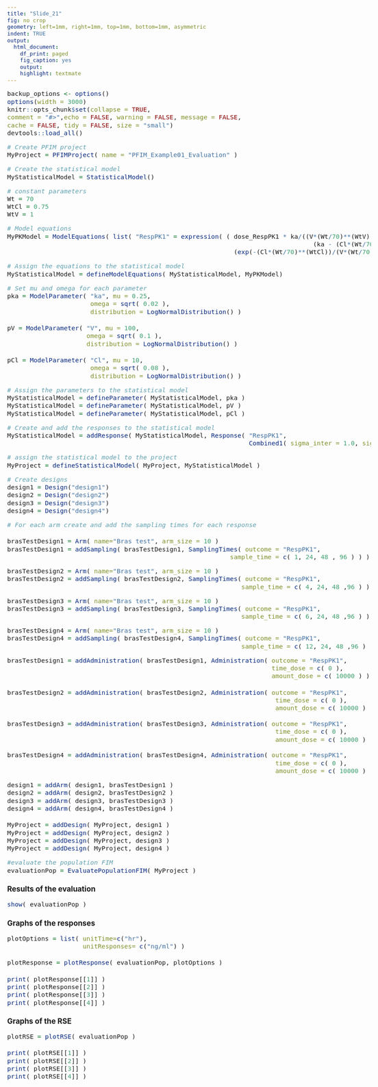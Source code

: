 ```yaml
---
title: "Slide_21"
fig: no crop
geometry: left=1mm, right=1mm, top=1mm, bottom=1mm, asymmetric
indent: TRUE
output: 
  html_document: 
    df_print: paged
    fig_caption: yes
    output: 
    highlight: textmate
---
```


<style type="text/css">

body{
font-size: 11pt;
}

h1.title {
font-size: 40pt;
}

code.r{
font-size: 11pt;
}

body {
max-width: 1600px;  
margin-left:10px;
line-height: 20px;
}

</style>

```r
backup_options <- options()
options(width = 3000)
knitr::opts_chunk$set(collapse = TRUE,
comment = "#>",echo = FALSE, warning = FALSE, message = FALSE,
cache = FALSE, tidy = FALSE, size = "small")
devtools::load_all()
```
 
```r
# Create PFIM project
MyProject = PFIMProject( name = "PFIM_Example01_Evaluation" )
```

```r
# Create the statistical model
MyStatisticalModel = StatisticalModel()
```

```r
# constant parameters
Wt = 70
WtCl = 0.75
WtV = 1
```

```r
# Model equations
MyPKModel = ModelEquations( list( "RespPK1" = expression( ( dose_RespPK1 * ka/((V*(Wt/70)**(WtV)) *
                                                                                 (ka - (Cl*(Wt/70)**(WtCl))/(V*(Wt/70)**(WtV))))) *
                                                            (exp(-(Cl*(Wt/70)**(WtCl))/(V*(Wt/70)**(WtV)) *t) - exp(-ka * t ) ) ) ) )
```

```r
# Assign the equations to the statistical model
MyStatisticalModel = defineModelEquations( MyStatisticalModel, MyPKModel)
```

```r
# Set mu and omega for each parameter
pka = ModelParameter( "ka", mu = 0.25,
                      omega = sqrt( 0.02 ),
                      distribution = LogNormalDistribution() )

pV = ModelParameter( "V", mu = 100,
                     omega = sqrt( 0.1 ),
                     distribution = LogNormalDistribution() )

pCl = ModelParameter( "Cl", mu = 10,
                      omega = sqrt( 0.08 ),
                      distribution = LogNormalDistribution() )
```

```r
# Assign the parameters to the statistical model
MyStatisticalModel = defineParameter( MyStatisticalModel, pka )
MyStatisticalModel = defineParameter( MyStatisticalModel, pV )
MyStatisticalModel = defineParameter( MyStatisticalModel, pCl )
```

```r
# Create and add the responses to the statistical model
MyStatisticalModel = addResponse( MyStatisticalModel, Response( "RespPK1",
                                                                Combined1( sigma_inter = 1.0, sigma_slope = sqrt(0.05 ) ) ) )
```

```r
# assign the statistical model to the project
MyProject = defineStatisticalModel( MyProject, MyStatisticalModel )
```

```r
# Create designs
design1 = Design("design1")
design2 = Design("design2")
design3 = Design("design3")
design4 = Design("design4")
```

```r
# For each arm create and add the sampling times for each response

brasTestDesign1 = Arm( name="Bras test", arm_size = 10 )
brasTestDesign1 = addSampling( brasTestDesign1, SamplingTimes( outcome = "RespPK1",
                                                           sample_time = c( 1, 24, 48 , 96 ) ) )
```

```r
brasTestDesign2 = Arm( name="Bras test", arm_size = 10 )
brasTestDesign2 = addSampling( brasTestDesign2, SamplingTimes( outcome = "RespPK1",
                                                              sample_time = c( 4, 24, 48 ,96 ) ) )
```

```r
brasTestDesign3 = Arm( name="Bras test", arm_size = 10 )
brasTestDesign3 = addSampling( brasTestDesign3, SamplingTimes( outcome = "RespPK1",
                                                              sample_time = c( 6, 24, 48 ,96 ) ) )
```

```r
brasTestDesign4 = Arm( name="Bras test", arm_size = 10 )
brasTestDesign4 = addSampling( brasTestDesign4, SamplingTimes( outcome = "RespPK1",
                                                              sample_time = c( 12, 24, 48 ,96 ) ) )
```

```r

brasTestDesign1 = addAdministration( brasTestDesign1, Administration( outcome = "RespPK1",
                                                                      time_dose = c( 0 ),
                                                                      amount_dose = c( 10000 ) ) )

brasTestDesign2 = addAdministration( brasTestDesign2, Administration( outcome = "RespPK1",
                                                                       time_dose = c( 0 ),
                                                                       amount_dose = c( 10000 ) ) )
 
brasTestDesign3 = addAdministration( brasTestDesign3, Administration( outcome = "RespPK1",
                                                                       time_dose = c( 0 ),
                                                                       amount_dose = c( 10000 ) ) )
 
brasTestDesign4 = addAdministration( brasTestDesign4, Administration( outcome = "RespPK1",
                                                                       time_dose = c( 0 ),
                                                                       amount_dose = c( 10000 ) ) )

```

```r
design1 = addArm( design1, brasTestDesign1 )
design2 = addArm( design2, brasTestDesign2 )
design3 = addArm( design3, brasTestDesign3 )
design4 = addArm( design4, brasTestDesign4 )

MyProject = addDesign( MyProject, design1 )
MyProject = addDesign( MyProject, design2 )
MyProject = addDesign( MyProject, design3 )
MyProject = addDesign( MyProject, design4 )
```

```r
#evaluate the population FIM
evaluationPop = EvaluatePopulationFIM( MyProject ) 
```

### Results of the evaluation
```r
show( evaluationPop )
```

### Graphs of the responses
```r
plotOptions = list( unitTime=c("hr"),
                    unitResponses= c("ng/ml") )

plotResponse = plotResponse( evaluationPop, plotOptions )

print( plotResponse[[1]] )
print( plotResponse[[2]] )
print( plotResponse[[3]] )
print( plotResponse[[4]] )
```

### Graphs of the RSE
```r
plotRSE = plotRSE( evaluationPop )

print( plotRSE[[1]] )
print( plotRSE[[2]] )
print( plotRSE[[3]] )
print( plotRSE[[4]] )
```
